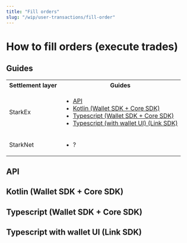 ```yaml
---
title: "Fill orders"
slug: "/wip/user-transactions/fill-order"
---
```


# How to fill orders (execute trades)

## Guides
<table>
  <tbody>
    <tr>
      <th>Settlement layer</th>
      <th>Guides</th>
    </tr>
    <tr>
      <td>StarkEx</td>
      <td>
        <ul>
          <li><a href='#api'>API</a></li>
          <li><a href='#kotlin-wallet-sdk--core-sdk'>Kotlin (Wallet SDK + Core SDK)</a></li>
          <li><a href='#typescript-wallet-sdk--core-sdk'>Typescript (Wallet SDK + Core SDK)</a></li>
          <li><a href='#typescript-with-wallet-ui-link-sdk'>Typescript (with wallet UI) (Link SDK)</a></li>
        </ul>
      </td>
    </tr>
      <tr>
      <td>StarkNet</td>
      <td>
        <ul>
          <li>?</li>
        </ul>
      </td>
    </tr>
  </tbody>
</table>

## API
## Kotlin (Wallet SDK + Core SDK)
## Typescript (Wallet SDK + Core SDK)
## Typescript with wallet UI (Link SDK)